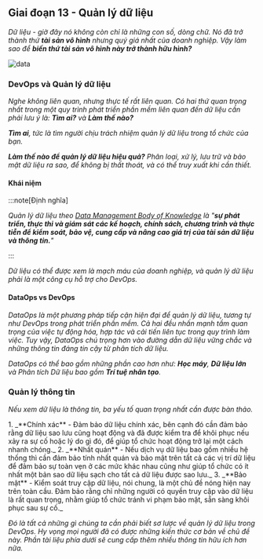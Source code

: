 
## Giai đoạn 13 - Quản lý dữ liệu

_Dữ liệu - giờ đây nó không còn chỉ là những con số, dòng chữ. Nó đã trở thành thứ **tài sản vô hình** nhưng quý giá 
nhất của doanh nghiệp. Vậy làm sao để **biến thứ tài sản vô hình này trở thành hữu hình?**_

![data](../../../../assets/others/data.png)

### DevOps và Quản lý dữ liệu

_Nghe không liên quan, nhưng thực tế rất liên quan. Có hai thứ quan trọng nhất trong một quy trình phát triển phần mềm
liên quan đến dữ liệu cần phải lưu ý là: **Tìm ai?** và **Làm thế nào?**_

_**Tìm ai**, tức là tìm người chịu trách nhiệm quản lý dữ liệu trong tổ chức của bạn._

_**Làm thế nào để quản lý dữ liệu hiệu quả?** Phân loại, xử lý, lưu trữ và bảo mật dữ liệu ra sao, để không bị thất 
thoát, và có thể truy xuất khi cần thiết._

#### Khái niệm

:::note[Định nghĩa]

_Quản lý dữ liệu theo [Data Management Body of Knowledge](https://www.dama.org/cpages/body-of-knowledge) là 
"**sự phát triển, thực thi và giám sát các kế hoạch, chính sách, chương trình và thực tiễn để kiểm soát, bảo vệ, 
cung cấp và nâng cao giá trị của tài sản dữ liệu và thông tin.**"_

:::

_Dữ liệu có thể được xem là mạch máu của doanh nghiệp, và quản lý dữ liệu phải là một công cụ hỗ trợ cho DevOps._

#### DataOps vs DevOps

_DataOps là một phương pháp tiếp cận hiện đại để quản lý dữ liệu, tương tự như DevOps trong phát triển phần mềm. 
Cả hai đều nhấn mạnh tầm quan trọng của việc tự động hóa, hợp tác và cải tiến liên tục trong quy trình làm việc.
Tuy vậy, DataOps chú trọng hơn vào đường dẫn dữ liệu vững chắc và những thông tin đáng tin cậy từ phân tích dữ liệu._

_DataOps có thể bao gồm những phần cao hơn như: **Học máy**, **Dữ liệu lớn** và Phân tích Dữ liệu bao gồm 
**Trí tuệ nhân tạo**._

### Quản lý thông tin

_Nếu xem dữ liệu là thông tin, ba yếu tố quan trọng nhất cần được bàn thảo._

<Steps>
1. _**Chính xác** - Đảm bảo dữ liệu chính xác, bên cạnh đó cần đảm bảo rằng dữ liệu sao lưu cũng hoạt động 
và đã được kiểm tra để khôi phục nếu xảy ra sự cố hoặc lý do gì đó, để giúp tổ chức hoạt động trở lại 
một cách nhanh chóng._
2. _**Nhất quán** - Nếu dịch vụ dữ liệu bao gồm nhiều hệ thống thì cần đảm bảo tính nhất quán và bảo mật trên tất cả các 
vị trí dữ liệu để đảm bảo sự toàn vẹn ở các mức khác nhau cũng như giúp tổ chức có ít nhất một bản sao dữ liệu sạch 
cho tất cả dữ liệu được sao lưu._
3. _**Bảo mật** - Kiểm soát truy cập dữ liệu, nói chung, là một chủ đề nóng hiện nay trên toàn cầu. Đảm bảo rằng chỉ 
những người có quyền truy cập vào dữ liệu là rất quan trọng, nhằm giúp tổ chức tránh vi phạm bảo mật, sẵn sàng khôi 
phục sau sự cố._
</Steps>

_Đó là tất cả những gì chúng ta cần phải biết sơ lược về quản lý dữ liệu trong DevOps. Hy vọng mọi người đã có được 
những kiến thức cơ bản về chủ đề này. Phần tài liệu phía dưới sẽ cung cấp thêm nhiều thông tin hữu ích hơn nữa._